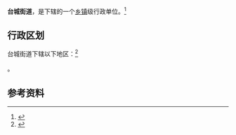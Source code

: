{{中国乡级行政区
|景观照片文件名 = Taicheng pedestrian walk in Taishan, Jiangmen, Guangdong.jpg
|景观照片描述 = 位于台城的商业步行街
|汉语拼音 = 
|其他语言 = 
|其他语言名称 = 
|旧称 = 上坑蓢、宁城、新宁城、台山城、县城镇、台城镇
|地名出处 = 
|位置图文件名 = 
|位置图描述 = 
|自定义图片= 
|建置时间 = 
|政府驻地 = 台城街道富城大道3号
|毗邻 = 台山市四九镇、水步镇、白沙镇、三合镇、冲蒌镇
|总面积 = 156.7 km²
|总人口 = 
|总人口年份 = 
|户籍人口 = 
|户籍人口年份 = 
|常住人口 = 312363人
|常住人口年份 = 2020年末
|人口密度 = 
|GDP = 
|GDP年份 = 
|邮政编码 = 529211
|电话区号 = 750
|官方网站 = 
|网站名称 = 
|44/07/81/001/000}}

'''台城街道'''，是{{PRC admin/fullname|44/07/81/001/000|3}}下辖的一个[[乡镇|乡镇]]级行政单位。<ref>{{PRC admin/ref sgc|{{PRC admin/parent|44/07/81/001/000}}}}</ref>

== 行政区划 ==
台城街道下辖以下地区：<ref>{{PRC admin/ref sgc|44/07/81/001/000}}</ref>

{{PRC admin/children|44/07/81/001/000}}。

== 参考资料 ==

{{reflist}}

{{行政区划小作品}}
{{PRC admin/navcat|44/07/81/001/000}}